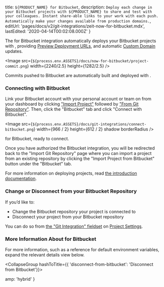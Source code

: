 
  title: `${PRODUCT_NAME} for Bitbucket`,
  description: `Deploy each change in your Bitbucket projects with ${PRODUCT_NAME} to share and test with your colleagues. Instant share-able links to your work with each push. Automatically make your changes available from production domains.`,
  editUrl: 'pages/docs/v2/git-integrations/zeit-now-for-bitbucket.mdx',
  lastEdited: '2020-04-14T00:02:08.000Z'
}

The <ProductName /> for Bitbucket integration automatically deploys your Bitbucket projects with [<ProductName />](/), providing [Preview Deployment URLs](/docs/v2/platform/deployments#preview), and automatic [Custom Domain](/docs/v2/custom-domains) updates.

<Image
  src={`${process.env.ASSETS}/docs/now-for-bitbucket/project-commit.png`}
  width={2240/2.5}
  height={1282/2.5}
/>
<Caption style={{marginTop: '-40px'}}>Commits pushed to Bitbucket are automatically built and deployed with <ProductShortName />.</Caption>

### Connecting with Bitbucket

Link your Bitbucket account with your personal account or team on <ProductName /> from your dashboard by clicking ["Import Project"](/import) followed by ["From Git Repository"](/import/git). Then, click the "Bitbucket" tab and click "Connect with Bitbucket".

<Image
  src={`${process.env.ASSETS}/docs/git-integrations/connect-bitbucket.png`}
  width={966 / 2}
  height={612 / 2}
  shadow
  borderRadius
/>
<Caption><ProductName /> for Bitbucket, ready to connect.</Caption>

Once you have authorized the Bitbucket integration, you will be redirected back to the "Import Git Repository" page where you can import a project from an existing repository by clicking the "Import Project from Bitbucket" button under the "Bitbucket" tab.

For more information on deploying projects, read [the <ProductName /> introduction documentation](/docs).

### Change or Disconnect from your Bitbucket Repository

If you’d like to:

- Change the Bitbucket repository your project is connected to
- Disconnect your project from your Bitbucket repository

You can do so from [the "Git Integration" fieldset](/docs/v2/platform/projects#git-integration) on [Project Settings](/docs/v2/platform/projects#project-settings).

### More Information About <NameWrapper name={PRODUCT_NAME} /> for Bitbucket

For more information, such as a reference for default environment variables, expand the relevant details view below.

<CollapseGroup hashToTitle={{ 'disconnect-from-bitbucket': 'Disconnect from Bitbucket'}}>
  <Collapse title="Default Behaviour">
    <BitbucketDefaultBehaviour />
  </Collapse>

<Collapse title="System Environment Variables">
  <BitbucketEnvironmentVariables />
</Collapse>

<Collapse title="Disconnect from Bitbucket">
    <BitbucketDisconnecting />
  </Collapse>
</CollapseGroup>


  amp: 'hybrid'
}
